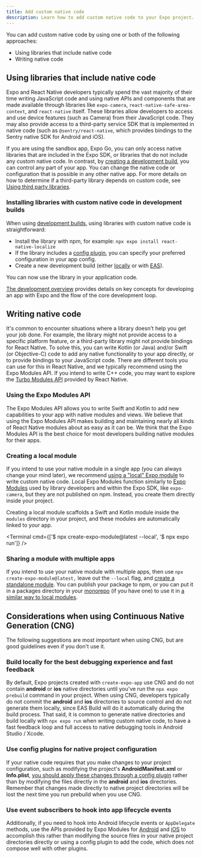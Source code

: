 ```yaml
---
title: Add custom native code
description: Learn how to add custom native code to your Expo project.
---
```




You can add custom native code by using one or both of the following approaches:

- Using libraries that include native code
- Writing native code

## Using libraries that include native code

Expo and React Native developers typically spend the vast majority of their time writing JavaScript code and using native APIs and components that are made available through libraries like `expo-camera`, `react-native-safe-area-context`, and `react-native` itself. These libraries allow developers to access and use device features (such as Camera) from their JavaScript code. They may also provide access to a third-party service SDK that is implemented in native code (such as `@sentry/react-native`, which provides bindings to the Sentry native SDK for Android and iOS).

If you are using the sandbox app, Expo Go, you can only access native libraries that are included in the Expo SDK, or libraries that do not include any custom native code. In contrast, by [creating a development build](/develop/development-builds/introduction/), you can control any part of your app. You can change the native code or configuration that is possible in any other native app. For more details on how to determine if a third-party library depends on custom code, see [Using third party libraries](/workflow/using-libraries/#third-party-libraries).

### Installing libraries with custom native code in development builds

When using [development builds](/develop/development-builds/introduction/), using libraries with custom native code is straightforward:

- Install the library with npm, for example: `npx expo install react-native-localize`
- If the library includes a [config plugin](/config-plugins/introduction/), you can specify your preferred configuration in your app config.
- Create a new development build (either [locally](/guides/local-app-development/) or with [EAS](/develop/development-builds/create-a-build/)).

You can now use the library in your application code.

<Collapsible summary="Key concepts and development workflow">

[The development overview](/workflow/overview/) provides details on key concepts for developing an app with Expo and the flow of the core development loop.

</Collapsible>

## Writing native code

It's common to encounter situations where a library doesn't help you get your job done. For example, the library might not provide access to a specific platform feature, or a third-party library might not provide bindings for React Native. To solve this, you can write Kotlin (or Java) and/or Swift (or Objective-C) code to add any native functionality to your app directly, or to provide bindings to your JavaScript code. There are different tools you can use for this in React Native, and we typically recommend using the Expo Modules API. If you intend to write C++ code, you may want to explore the [Turbo Modules API](https://github.com/reactwg/react-native-new-architecture/blob/main/docs/turbo-modules.md) provided by React Native.

### Using the Expo Modules API

The Expo Modules API allows you to write Swift and Kotlin to add new capabilities to your app with native modules and views. We believe that using the Expo Modules API makes building and maintaining nearly all kinds of React Native modules about as easy as it can be. We think that the Expo Modules API is the best choice for most developers building native modules for their apps.

<BoxLink
  title="Expo Modules API: Overview"
  description="An overview of the APIs and utilities provided by Expo to develop native modules."
  href="/modules/overview/"
  Icon={BookOpen02Icon}
/>

<BoxLink
  title="Tutorial: Creating a native module"
  description="A tutorial on creating a native module that persists settings with the Expo Modules API."
  href="/modules/native-module-tutorial/"
  Icon={BookOpen02Icon}
/>

<BoxLink
  title="Tutorial: Creating a native view"
  description="A tutorial on creating a native view that renders a native WebView component with the Expo Modules API."
  href="/modules/native-view-tutorial/"
  Icon={BookOpen02Icon}
/>

### Creating a local module

If you intend to use your native module in a single app (you can always change your mind later), we recommend [using a "local" Expo module](/modules/get-started/#creating-the-local-expo-module) to write custom native code. Local Expo Modules function similarly to [Expo Modules](/modules/overview) used by library developers and within the Expo SDK, like `expo-camera`, but they are not published on npm. Instead, you create them directly inside your project.

Creating a local module scaffolds a Swift and Kotlin module inside the `modules` directory in your project, and these modules are automatically linked to your app.

<Terminal cmd={['$ npx create-expo-module@latest --local', '$ npx expo run']} />

### Sharing a module with multiple apps

If you intend to use your native module with multiple apps, then use `npx create-expo-module@latest,` leave out the `--local` flag, and [create a standalone module](/modules/use-standalone-expo-module-in-your-project/). You can publish your package to npm, or you can put it in a packages directory in your [monorepo](/guides/monorepos/) (if you have one) to use it in [a similar way to local modules](/modules/use-standalone-expo-module-in-your-project/).

## Considerations when using Continuous Native Generation (CNG)

The following suggestions are most important when using CNG, but are good guidelines even if you don't use it.

### Build locally for the best debugging experience and fast feedback

By default, Expo projects created with `create-expo-app` use CNG and do not contain **android** or **ios** native directories until you've run the `npx expo prebuild` command in your project. When using CNG, developers typically do not commit the **android** and **ios** directories to source control and do not generate them locally, since EAS Build will do it automatically during the build process. That said, it is common to generate native directories and build locally with `npx expo run` when writing custom native code, to have a fast feedback loop and full access to native debugging tools in Android Studio / Xcode.

### Use config plugins for native project configuration

If your native code requires that you make changes to your project configuration, such as modifying the project's **AndroidManifest.xml** or **Info.plist**, [you should apply these changes through a config plugin](/modules/config-plugin-and-native-module-tutorial/) rather than by modifying the files directly in the **android** and **ios** directories. Remember that changes made directly to native project directories will be lost the next time you run prebuild when you use CNG.

### Use event subscribers to hook into app lifecycle events

Additionally, if you need to hook into Android lifecycle events or `AppDelegate` methods, use the APIs provided by Expo Modules for [Android](/modules/android-lifecycle-listeners/) and [iOS](/modules/appdelegate-subscribers/) to accomplish this rather than modifying the source files in your native project directories directly or using a config plugin to add the code, which does not compose well with other plugins.
